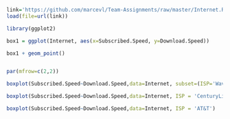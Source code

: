 

```r
link='https://github.com/marcevl/Team-Assignments/raw/master/Internet.RData'
load(file=url(link))

library(ggplot2)

box1 = ggplot(Internet, aes(x=Subscribed.Speed, y=Download.Speed))

box1 + geom_point()



```


```r
par(mfrow=c(2,2))

boxplot(Subscribed.Speed~Download.Speed,data=Internet, subset=(ISP='Wave'))

boxplot(Subscribed.Speed~Download.Speed,data=Internet, ISP = 'CenturyLink')

boxplot(Subscribed.Speed~Download.Speed,data=Internet, ISP = 'AT&T')
```

